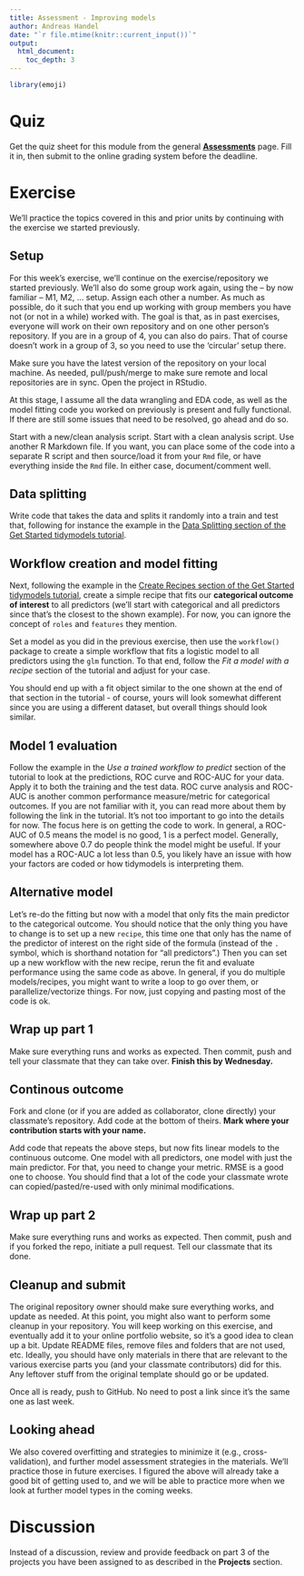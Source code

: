 ```yaml
---
title: Assessment - Improving models
author: Andreas Handel
date: "`r file.mtime(knitr::current_input())`"
output: 
  html_document:
    toc_depth: 3
---
```



```r
library(emoji)
```



# Quiz

Get the quiz sheet for this module from the general [__Assessments__](./Course_Assessments.html) page. Fill it in, then submit to the online grading system before the deadline. 


# Exercise

We'll practice the topics covered in this and prior units by continuing with the exercise we started previously.



## Setup

For this week's exercise, we'll continue on the exercise/repository we started previously. We'll also do some group work again, using the -- by now familiar -- M1, M2, ... setup. Assign each other a number. As much as possible, do it such that you end up working with group members you have not (or not in a while) worked with. The goal is that, as in past exercises, everyone will work on their own repository and on one other person's repository. If you are in a group of 4, you can also do pairs. That of course doesn't work in a group of 3, so you need to use the 'circular' setup there.

Make sure you have the latest version of the repository on your local machine. As needed, pull/push/merge to make sure remote and local repositories are in sync. Open the project in RStudio. 

At this stage, I assume all the data wrangling and EDA code, as well as the model fitting code you worked on previously is present and fully functional. If there are still some issues that need to be resolved, go ahead and do so.


Start with a new/clean analysis script. Start with a clean analysis script. Use another R Markdown file. If you want, you can place some of the code into a separate R script and then source/load it from your `Rmd` file, or have everything inside the `Rmd` file. In either case, document/comment well.


## Data splitting

Write code that takes the data and splits it randomly into a train and test that, following for instance the example in the [Data Splitting section of the Get Started tidymodels tutorial](https://www.tidymodels.org/start/recipes/). 

## Workflow creation and model fitting

Next, following the example in the [Create Recipes section of the Get Started tidymodels tutorial](https://www.tidymodels.org/start/recipes/), create a simple recipe that fits our **categorical outcome of interest**  to all predictors (we'll start with categorical and all predictors since that's the closest to the shown example). For now, you can ignore the concept of `roles` and `features` they mention. 

Set a model as you did in the previous exercise, then use the `workflow()` package to create a simple workflow that fits a logistic model to all predictors using the `glm` function. To that end, follow the _Fit a model with a recipe_ section of the tutorial and adjust for your case. 

You should end up with a fit object similar to the one shown at the end of that section in the tutorial - of course, yours will look somewhat different since you are using a different dataset, but overall things should look similar.


## Model 1 evaluation

Follow the example in the _Use a trained workflow to predict_ section of the tutorial to look at the predictions, ROC curve and ROC-AUC for your data. Apply it to both the training and the test data. ROC curve analysis and ROC-AUC is another common performance measure/metric for categorical outcomes. If you are not familiar with it, you can read more about them by following the link in the tutorial. It's not too important to go into the details for now. The focus here is on getting the code to work. In general, a ROC-AUC of 0.5 means the model is no good, 1 is a perfect model. Generally, somewhere above 0.7 do people think the model might be useful. If your model has a ROC-AUC a lot less than 0.5, you likely have an issue with how your factors are coded or how tidymodels is interpreting them.


## Alternative model

Let's re-do the fitting but now with a model that only fits the main predictor to the categorical outcome. You should notice that the only thing you have to change is to set up a new `recipe`, this time one that only has the name of the predictor of interest on the right side of the formula (instead of the `.` symbol, which is shorthand notation for "all predictors".)  Then you can set up a new workflow with the new recipe, rerun the fit and evaluate performance using the same code as above. In general, if you do multiple models/recipes, you might want to write a loop to go over them, or parallelize/vectorize things. For now, just copying and pasting most of the code is ok.


## Wrap up part 1

Make sure everything runs and works as expected. Then commit, push and tell your classmate that they can take over. 
**Finish this by Wednesday.**


## Continous outcome

Fork and clone (or if you are added as collaborator, clone directly) your classmate's repository. Add code at the bottom of theirs. **Mark where your contribution starts with your name.**

Add code that repeats the above steps, but now fits linear models to the continuous outcome. One model with all predictors, one model with just the main predictor. For that, you need to change your metric. RMSE is a good one to choose. You should find that a lot of the code your classmate wrote can copied/pasted/re-used with only minimal modifications. 


## Wrap up part 2

Make sure everything runs and works as expected. Then commit, push and if you forked the repo, initiate a pull request. Tell our classmate that its done.


## Cleanup and submit

The original repository owner should make sure everything works, and update as needed. At this point, you might also want to perform some cleanup in your repository. You will keep working on this exercise, and eventually add it to your online portfolio website, so it's a good idea to clean up a bit. Update README files, remove files and folders that are not used, etc. Ideally, you should have only materials in there that are relevant to the various exercise parts you (and your classmate contributors) did for this. Any leftover stuff from the original template should go or be updated.

Once all is ready, push to GitHub. No need to post a link since it's the same one as last week.


## Looking ahead

We also covered overfitting and strategies to minimize it (e.g., cross-validation), and further model assessment strategies in the materials. We'll practice those in future exercises. I figured the above will already take a good bit of getting used to, and we will be able to practice more when we look at further model types in the coming weeks.




# Discussion

Instead of a discussion, review and provide feedback on part 3 of the projects you have been assigned to as described in the **Projects** section.


<!-- Find a peer-reviewed paper where the authors use one or several of the approaches covered this week, and discuss if the authors properly explain and justify why they are doing what they are doing, and why you think what they are doing is or is not a good approach given their stated objective(s). -->

<!-- Post your discussion (with link to paper) by Wednesday, then read at least one other paper posted by your classmates and comment on it. -->

